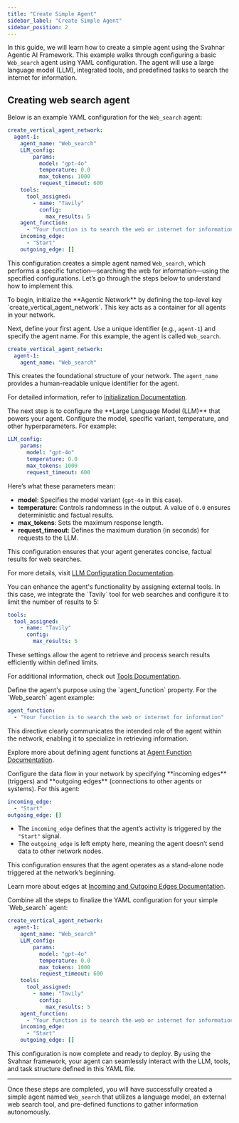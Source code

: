 ```yaml
---
title: "Create Simple Agent"
sidebar_label: "Create Simple Agent"
sidebar_position: 2
---
```



In this guide, we will learn how to create a simple agent using the Svahnar Agentic AI Framework. This example walks through configuring a basic `Web_search` agent using YAML configuration. The agent will use a large language model (LLM), integrated tools, and predefined tasks to search the internet for information.

## Creating web search agent

Below is an example YAML configuration for the `Web_search` agent:

```yaml create_first_agent.yaml
create_vertical_agent_network:
  agent-1:
    agent_name: "Web_search"
    LLM_config:
        params:
          model: "gpt-4o"
          temperature: 0.0
          max_tokens: 1000
          request_timeout: 600
    tools:
      tool_assigned:
        - name: "Tavily"
          config:
            max_results: 5
    agent_function:
      - "Your function is to search the web or internet for information"
    incoming_edge:
      - "Start"
    outgoing_edge: []
```

This configuration creates a simple agent named `Web_search`, which performs a specific function—searching the web for information—using the specified configurations. Let’s go through the steps below to understand how to implement this.




<Steps titleSize="h2">

<Step title="Initialize the Agent Network">
To begin, initialize the **Agentic Network** by defining the top-level key `create_vertical_agent_network`. This key acts as a container for all agents in your network.

Next, define your first agent. Use a unique identifier (e.g., `agent-1`) and specify the agent name. For this example, the agent is called `Web_search`.

```yaml
create_vertical_agent_network:
  agent-1:
    agent_name: "Web_search"
```

This creates the foundational structure of your network. The `agent_name` provides a human-readable unique identifier for the agent.

For detailed information, refer to [Initialization Documentation](/docs/AgenticNetwork/Configuration/Initialization).


</Step>
<Step title="Configure the LLM for Reasoning">
The next step is to configure the **Large Language Model (LLM)** that powers your agent. Configure the model, specific variant, temperature, and other hyperparameters. For example:

```yaml
LLM_config:
    params:
      model: "gpt-4o"
      temperature: 0.0
      max_tokens: 1000
      request_timeout: 600
```

Here’s what these parameters mean:
- **model**: Specifies the model variant (`gpt-4o` in this case).
- **temperature**: Controls randomness in the output. A value of `0.0` ensures deterministic and factual results.
- **max_tokens**: Sets the maximum response length.
- **request_timeout**: Defines the maximum duration (in seconds) for requests to the LLM.

This configuration ensures that your agent generates concise, factual results for web searches.

For more details, visit [LLM Configuration Documentation](/docs/AgenticNetwork/Configuration/LLM).


</Step>
<Step title="Integrate Tools with the Agent">
You can enhance the agent's functionality by assigning external tools. In this case, we integrate the `Tavily` tool for web searches and configure it to limit the number of results to 5:

```yaml
tools:
  tool_assigned:
    - name: "Tavily"
      config:
        max_results: 5
```

These settings allow the agent to retrieve and process search results efficiently within defined limits.

For additional information, check out [Tools Documentation](/docs/AgenticNetwork/Configuration/Tools).


</Step>
<Step title="Define the Agent's Function">
Define the agent's purpose using the `agent_function` property. For the `Web_search` agent example:

```yaml
agent_function:
  - "Your function is to search the web or internet for information"
```

This directive clearly communicates the intended role of the agent within the network, enabling it to specialize in retrieving information.

Explore more about defining agent functions at [Agent Function Documentation](/docs/AgenticNetwork/Configuration/Agent_function).


</Step>
<Step title="Specify Incoming and Outgoing Edges">
Configure the data flow in your network by specifying **incoming edges** (triggers) and **outgoing edges** (connections to other agents or systems). For this agent:

```yaml
incoming_edge:
  - "Start"
outgoing_edge: []
```

- The `incoming_edge` defines that the agent’s activity is triggered by the `"Start"` signal.
- The `outgoing_edge` is left empty here, meaning the agent doesn’t send data to other network nodes.

This configuration ensures that the agent operates as a stand-alone node triggered at the network’s beginning.

Learn more about edges at [Incoming and Outgoing Edges Documentation](/docs/AgenticNetwork/Configuration/Edges).


</Step>
<Step title="Final YAML Configuration">
Combine all the steps to finalize the YAML configuration for your simple `Web_search` agent:

```yaml create_first_agent.yaml
create_vertical_agent_network:
  agent-1:
    agent_name: "Web_search"
    LLM_config:
        params:
          model: "gpt-4o"
          temperature: 0.0
          max_tokens: 1000
          request_timeout: 600
    tools:
      tool_assigned:
        - name: "Tavily"
          config:
            max_results: 5
    agent_function:
      - "Your function is to search the web or internet for information"
    incoming_edge:
      - "Start"
    outgoing_edge: []
```

This configuration is now complete and ready to deploy. By using the Svahnar framework, your agent can seamlessly interact with the LLM, tools, and task structure defined in this YAML file.
</Step>

</Steps>

---

Once these steps are completed, you will have successfully created a simple agent named `Web_search` that utilizes a language model, an external web search tool, and pre-defined functions to gather information autonomously.